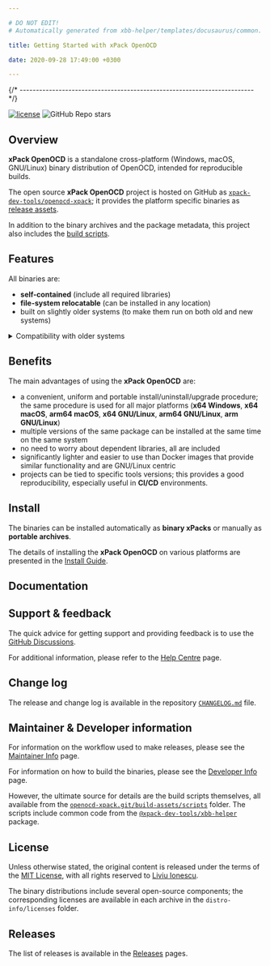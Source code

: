 ```yaml
---

# DO NOT EDIT!
# Automatically generated from xbb-helper/templates/docusaurus/common.

title: Getting Started with xPack OpenOCD

date: 2020-09-28 17:49:00 +0300

---
```



{/* ------------------------------------------------------------------------ */}

[![license](https://img.shields.io/github/license/xpack-dev-tools/openocd-xpack)](https://github.com/xpack-dev-tools/openocd-xpack/blob/xpack/LICENSE)
![GitHub Repo stars](https://img.shields.io/github/stars/xpack-dev-tools/openocd-xpack)

## Overview






  
  
  

  
  
  

  
  
  

  
  
  

  
  
  

  
  
  




**xPack OpenOCD** is a standalone
cross-platform (Windows, macOS, GNU/Linux)
binary distribution of OpenOCD,
intended for reproducible builds.

<Overview/>

The open source **xPack OpenOCD** project is hosted on GitHub as
[`xpack-dev-tools/openocd-xpack`](https://github.com/xpack-dev-tools/openocd-xpack);
it provides the platform specific binaries as
[release assets](https://github.com/xpack-dev-tools/openocd-xpack/releases).

In addition to the binary archives and the package metadata,
this project also includes the
[build scripts](https://github.com/xpack-dev-tools/openocd-xpack/tree/xpack/build-assets/scripts).

<UpgradeNotice/>

## Features

All binaries are:

- **self-contained** (include all required libraries)
- **file-system relocatable** (can be installed in any location)
- built on slightly older systems (to make them run on both old and new systems)

<details>
<summary>Compatibility with older systems</summary>

Given that most operating systems maintain significant compatibility
with older versions, building an application on an older system ensures
that the same binary can run on newer versions. Conversely, building an
application on a newer system may utilize library features that are
not available in older versions, making backward compatibility less
feasible.

</details>

## Benefits

The main advantages of using the **xPack OpenOCD** are:



  
  
  
  
  
  

  
  
  
  
  
  

  
  
  
  
  
  

  
  
  
  
  
  

  
  
  
  
  
  

  
  
  
  
  
  


- a convenient, uniform and portable install/uninstall/upgrade
  procedure; the same procedure is used for all major
  platforms (**x64 Windows**, **x64 macOS**, **arm64 macOS**, **x64 GNU/Linux**, **arm64 GNU/Linux**, **arm GNU/Linux**)
- multiple versions of the same package can be installed at the same time on
  the same system
- no need to worry about dependent libraries, all are included
- significantly lighter and easier to use than Docker images that provide
  similar functionality and are GNU/Linux centric
- projects can be tied to specific tools versions; this provides a good
  reproducibility, especially useful in **CI/CD** environments.

<Compatibility/>

## Install

The binaries can be installed automatically as **binary xPacks** or manually as
**portable archives**.

The details of installing the **xPack OpenOCD** on various platforms are
presented in the
[Install Guide](/docs/install/).

## Documentation

<Documentation/>

<ReleaseSchedule/>

## Support & feedback

The quick advice for getting support and providing feedback is to use the
[GitHub Discussions](https://github.com/xpack-dev-tools/openocd-xpack/discussions/).

For additional information, please refer to the
[Help Centre](/docs/support/) page.

## Change log

The release and change log is available in the repository
[`CHANGELOG.md`](https://github.com/xpack-dev-tools/openocd-xpack/blob/xpack/CHANGELOG.md) file.

## Maintainer & Developer information

For information on the workflow used to make releases, please see the
[Maintainer Info](/docs/maintainer/) page.

For information on how to build the binaries, please see the
[Developer Info](/docs/developer/) page.

However, the ultimate source for details are the build scripts themselves,
all available from the
[`openocd-xpack.git/build-assets/scripts`](https://github.com/xpack-dev-tools/openocd-xpack/tree/xpack/build-assets/scripts/)
folder. The scripts include common code from the [`@xpack-dev-tools/xbb-helper`](https://github.com/xpack-dev-tools/xbb-helper-xpack) package.

## License

Unless otherwise stated, the original content is released under the terms of the
[MIT License](https://opensource.org/licenses/mit/),
with all rights reserved to
[Liviu Ionescu](https://github.com/ilg-ul).

The binary distributions include several open-source components; the
corresponding licenses are available in each archive in the
`distro-info/licenses` folder.

## Releases

The list of releases is available in the [Releases](/docs/releases/) pages.

<More/>

